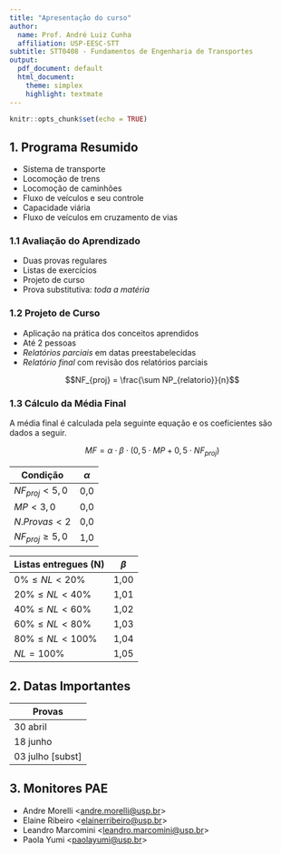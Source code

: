 ```yaml
---
title: "Apresentação do curso"
author:
  name: Prof. André Luiz Cunha
  affiliation: USP-EESC-STT
subtitle: STT0408 - Fundamentos de Engenharia de Transportes
output:
  pdf_document: default
  html_document:
    theme: simplex
    highlight: textmate
---
```


```r
knitr::opts_chunk$set(echo = TRUE)
```


## 1. Programa Resumido

- Sistema de transporte
- Locomoção de trens
- Locomoção de caminhões
- Fluxo de veículos e seu controle
- Capacidade viária
- Fluxo de veículos em cruzamento de vias


### 1.1 Avaliação do Aprendizado

- Duas provas regulares
- Listas de exercícios
- Projeto de curso
- Prova substitutiva: *toda a matéria*


### 1.2 Projeto de Curso

- Aplicação na prática dos conceitos aprendidos
- Até 2 pessoas
- *Relatórios parciais* em datas preestabelecidas
- *Relatório final* com revisão dos relatórios parciais

$$NF_{proj} = \frac{\sum NP_{relatorio}}{n}$$


### 1.3 Cálculo da Média Final

A média final é calculada pela seguinte equação e os coeficientes são dados a seguir.

$$ MF = \alpha \cdot \beta \cdot (0,5 \cdot MP + 0,5 \cdot NF_{proj}) $$

| Condição | $\alpha$ |
|---|---|
| $NF_{proj} < 5,0$| 0,0 |
| $MP < 3,0$| 0,0  |
| $N.Provas < 2$| 0,0 |
| $NF_{proj} \geq 5,0$| 1,0 |


| Listas entregues (N) | $\beta$ |
|---|---|
| $0\% \leq NL \lt 20\%$| 1,00 |
| $20\% \leq NL \lt 40\%$| 1,01 |
| $40\% \leq NL \lt 60\%$| 1,02 |
| $60\% \leq NL \lt 80\%$| 1,03 |
| $80\% \leq NL \lt 100\%$| 1,04 |
| $NL = 100\%$| 1,05 |



## 2. Datas Importantes

|Provas|
|------|
|30 abril|
|18 junho|
|03 julho [subst]|


## 3. Monitores PAE

- Andre Morelli <<andre.morelli@usp.br>>
- Elaine Ribeiro <<elainerribeiro@usp.br>>
- Leandro Marcomini <<leandro.marcomini@usp.br>>
- Paola Yumi <<paolayumi@usp.br>>


<!-- ## 4. Notas de aula -->
